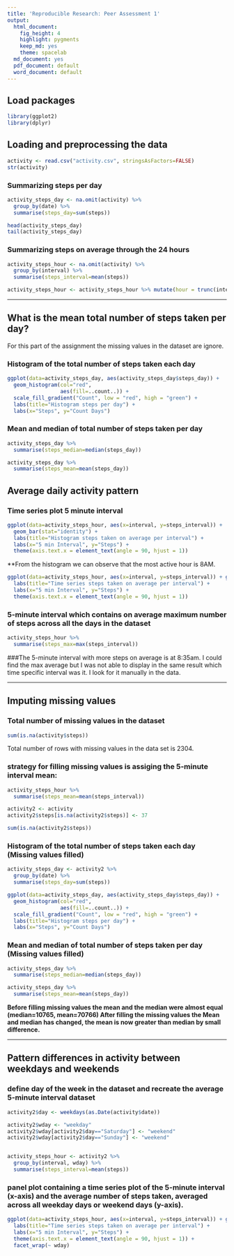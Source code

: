 ---
title: 'Reproducible Research: Peer Assessment 1'
output:
  html_document:
    fig_height: 4
    highlight: pygments
    keep_md: yes
    theme: spacelab
  md_document: yes
  pdf_document: default
  word_document: default
---


## Load packages

```{r load-packages, message = FALSE, echo = TRUE}
library(ggplot2)
library(dplyr)
```

## Loading and preprocessing the data


```{r load-data, echo = TRUE}
activity <- read.csv("activity.csv", stringsAsFactors=FALSE)
str(activity)
```

### Summarizing steps per day 

```{r summarice by steps per day ignore na, echo = TRUE}
activity_steps_day <- na.omit(activity) %>% 
  group_by(date) %>%
  summarise(steps_day=sum(steps))

head(activity_steps_day)
tail(activity_steps_day)
```

### Summarizing steps on average through the 24 hours

```{r summarice by steps per hour ignore na, echo = TRUE}
activity_steps_hour <- na.omit(activity) %>% 
  group_by(interval) %>%
  summarise(steps_interval=mean(steps))

activity_steps_hour <- activity_steps_hour %>% mutate(hour = trunc(interval/100))

```

* * *

## What is the mean total number of steps taken per day?

For this part of the assignment the missing values in the dataset are ignore.


### Histogram of the total number of steps taken each day


```{r  echo = TRUE}
ggplot(data=activity_steps_day, aes(activity_steps_day$steps_day)) + 
  geom_histogram(col="red", 
                 aes(fill=..count..)) +
  scale_fill_gradient("Count", low = "red", high = "green") +
  labs(title="Histogram steps per day") +
  labs(x="Steps", y="Count Days") 

```


### Mean and median of total number of steps taken per day


```{r mean and median, echo = TRUE}
activity_steps_day %>% 
  summarise(steps_median=median(steps_day))

activity_steps_day %>% 
  summarise(steps_mean=mean(steps_day))

```



## Average daily activity pattern


### Time series plot 5 minute interval


```{r echo = TRUE}
ggplot(data=activity_steps_hour, aes(x=interval, y=steps_interval)) + 
  geom_bar(stat="identity") + 
  labs(title="Histogram steps taken on average per interval") +
  labs(x="5 min Interval", y="Steps") +
  theme(axis.text.x = element_text(angle = 90, hjust = 1))

```


**From the histogram we can observe that the most active hour is 8AM.


```{r echo = TRUE}
ggplot(data=activity_steps_hour, aes(x=interval, y=steps_interval)) + geom_line() +
  labs(title="Time series steps taken on average per interval") +
  labs(x="5 min Interval", y="Steps") +
  theme(axis.text.x = element_text(angle = 90, hjust = 1))

```


### 5-minute interval which contains on average maximum number of steps across all the days in the dataset



```{r max number of steps on average, echo = TRUE}
activity_steps_hour %>% 
  summarise(steps_max=max(steps_interval))

```

###The 5-minute interval with more steps on average is at 8:35am.  I could find the max average but I was not able to display in the same result which time specific interval was it.  I look for it manually in the data.

* * *

## Imputing missing values

### Total number of missing values in the dataset


```{r echo = TRUE}
sum(is.na(activity$steps))

```

Total number of rows with missing values in the data set is 2304.


### strategy for filling missing values is assiging the 5-minute interval mean:

```{r echo = TRUE}
activity_steps_hour %>% 
  summarise(steps_mean=mean(steps_interval))

```



```{r echo = TRUE}
activity2 <- activity
activity2$steps[is.na(activity2$steps)] <- 37

sum(is.na(activity2$steps))
```
 

### Histogram of the total number of steps taken each day (Missing values filled)


```{r  echo = TRUE}

activity_steps_day <- activity2 %>% 
  group_by(date) %>%
  summarise(steps_day=sum(steps))

```


```{r  echo = TRUE}

ggplot(data=activity_steps_day, aes(activity_steps_day$steps_day)) + 
  geom_histogram(col="red", 
                 aes(fill=..count..)) +
  scale_fill_gradient("Count", low = "red", high = "green") +
  labs(title="Histogram steps per day") +
  labs(x="Steps", y="Count Days") 

```


### Mean and median of total number of steps taken per day (Missing values filled)


```{r echo = TRUE}
activity_steps_day %>% 
  summarise(steps_median=median(steps_day))

activity_steps_day %>% 
  summarise(steps_mean=mean(steps_day))

```


**Before filling missing values the mean and the median were almost equal (median=10765, mean=70766)  After filling the missing values the Mean and median has changed, the mean is now greater than median by small difference.**



* * *

## Pattern differences in activity between weekdays and weekends


### define day of the week in the dataset and recreate the average 5-minute interval dataset


```{r echo=TRUE}

activity2$day <- weekdays(as.Date(activity$date))

activity2$wday <- "weekday"
activity2$wday[activity2$day=="Saturday"] <- "weekend"
activity2$wday[activity2$day=="Sunday"] <- "weekend"


activity_steps_hour <- activity2 %>% 
  group_by(interval, wday) %>%
  summarise(steps_interval=mean(steps))

```


### panel plot containing a time series plot of the 5-minute interval (x-axis) and the average number of steps taken, averaged across all weekday days or weekend days (y-axis). 


```{r echo=TRUE}

ggplot(data=activity_steps_hour, aes(x=interval, y=steps_interval)) + geom_line() +
  labs(title="Time series steps taken on average per interval") +
  labs(x="5 min Interval", y="Steps") +
  theme(axis.text.x = element_text(angle = 90, hjust = 1)) +
  facet_wrap(~ wday)

```



